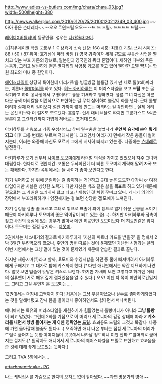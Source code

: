 http://www.ladies-vs-butlers.com/img/chara/chara_03.jpg?width=500&height=380

http://news.walkerplus.com/2010/0120/25/20100120212849_03_400.jpg
~~아아 좋은 츤데레다~~
--오오 트윈드릴 오오--
--드 드 드릴~ 드드드드 드릴~--

[[레이디X버틀러!]]의 등장인물. 성우는 [[나카하라 마이]].

{{|하쿠레이료 학원 고등부 1-C 상육과 소속 
신장: 168 
체중: 최중요 기밀. 
쓰리 사이즈: 88 / 60 / 87 
취미: 호기심에 따라 바뀜|}}
영국 귀족이자 세계 규모로 부동산 사업을 펼치고 있는 부호 가문의 장녀로, 일본인과 영국인의 쿼터 혼혈이다. 새하얀 피부와 푸른 눈동자, 그리고 날씬하게 뻗은 팔다리의 서양풍 외모를 하고 있어 웬만한 모델 뺨치는 학원 최고의 미녀 중 한명이다.

[[헤어스타일]]이 상당히 특이한데 머리카락을 빙글빙글 볼륨감 있게 만 세로 롤(roll)이라는, 이른바 [[롤빵머리]]를 하고 있다. [[히노 아키하루]]는 이 머리스타일을 보고 '''드릴''' 또는 굴삭기라고 하며 공사장에서 구멍이라도 뚫을 기세라고 평하였다. 물론 그녀 자신은 아름다운 금색 머리칼을 이런식으로 표현하는 걸 무척 싫어하여 불같이 화를 낸다. 근데 롤빵머리가 실제 머리 길이보다 절반 가까이 짧게 만드는 머리라는걸 감안하면... 실제 머리는 본인 키보다 더 길지도 모르겠다. 흠좀무. 신체 대비 비율로 따지면 그룬가스트 3식은 물론이고 그렌라간까지 가볍게 쳐바르는 초거대 드릴.

아키하루를 처음보고 거동 수상자라고 하며 말싸움을 붙였다가 '''우연히 슴가에 손이 닿게 되고''' 이후 그를 변태라 부르며 적대시한다. 그러면서 여러가지 면에서 잦은 충돌이 벌어지는데, 이러는 와중에 자신도 모르게 그에게 서서히 빠지고 있는 중. 나중에는 [[츤데레]]로 발전한다. 

아키하루가 오기 전부터 [[사이쿄 토모미]]에게 라이벌 의식을 가지고 있었으며 자주 그녀와 대립한다. 한마디로 견원지간. 보통은 두뇌회전이 더 빠른 토모미의 계략에 말려 자폭 또는 패배한다. 하지만 주위에서는 둘 사이가 좋아 보인다고 한다.

지기 싫어하고 남 위에 군림하는 걸 좋아하는 거만하고 콧대 높은 도도한 아가씨 or 여왕 타입이지만 사실은 상당한 노력가. 다만 자신은 백조 같은 삶을 목표로 하고 있기 때문에 겉으로는 그 사실을 드러내지 않고 타고난 재능인 것 처럼 꾸미고 있다. 게다가 의외의 장면에서 부끄러워하거나 얌전해지는 걸 보면 상당한 갭 모에가 느껴진다.

자기 감정을 감출 줄 모르고 그대로 밖으로 표출이 되어 참으로 알기 쉬운 반응을 보이기 때문에 아키하루나 토모미의 좋은 먹이감이 되고 있는 중(…). 하지만 아키하루와 접촉이 잦고 사건의 중심에 있는 경우가 많아서 메인 히로인인 토모미보다 더 히로인같은 위치이다. 토모미는 점점 공기화…. [[지못미]].

3권에서는 체스내기의 결과로 아키하루에게 '자신의 파트너 카드를 받을것' 을 명해서 2박 3일간 부려먹으려 했으나, 주인의 명을 따르는 것이 문제였던 지난번 시험과는 달리 이번 시험에서는 그냥 곁에 있는 것이 문제였기 때문에 안습한 결과로 끝난다. 

하지만 새옹지마(?)라고 할까, 토모미와 수영시합을 하던 중 물에 빠져버려서 아키하루에게 구해지고 그 대가로 뺨에 키스까지 했다.[* 다만 애니판에서는 약간 미묘하게 나왔다. 얼핏 보면 입술이 맞닿은 키스로 보인다. 하지만 자세히 보면 그렇다고 하기엔 머리의 실루엣이 서로 매우 깊게 겹쳐있음을 알 수 있다.] 오오! 이젠 이 쪽이 메인히로인일지도. 그리고 그걸 우연히 본 토모미는….

12권에서는 마침내 고백까지 한다!
처음에는 그냥 푸념이었으나 실수로 좋아하게되었다는 것을 말해버렸고 잠시 뜸을 들이더니 좋아하면서도 싫다면서 떠나버린다.

애니에서는 특유의 머리스타일을 재현하기가 힘들었는지 롤빵머리가 아니라 '''그냥 롤빵'''이 되고 말았다. 그런데 2화를 기점으로 이 머리가 세르니아의 감정 상태에 따라 '''기계소리를 내면서 빙빙 돌아가는 게 이젠 영락없는 [[드릴]]'''. 효과음도 드릴의 그것과 똑같다. 나중에 가면 돌아갈때 불꽃도 튄다.(…) 오죽하면 애니 나온 부터는 점점 세르니아의 머리가 드릴로 굳어지는 듯한 이미지들이 곳곳에서 나타날 정도이니 이젠 진짜 드릴머리로 굳어지는 걸지도.[*  원작자도 애니에서 세르니아의 헤어스타일을 드릴로 표현하고 효과음을 준 것에 대해 좋게 보고있는 듯하다.]

그리고 TVA 5화에서는...

attachment:/cake.JPG

나는 케익접시를 가슴으로 한치의 오차도 없이 받아냈다. ~~과연 명문가의 영애~~
